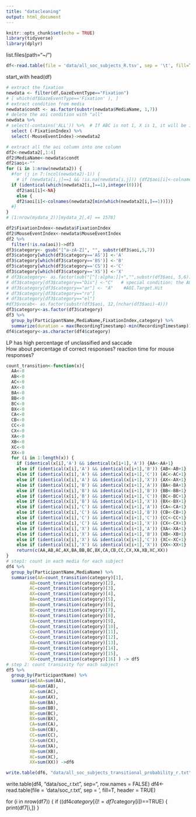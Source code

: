 ```yaml
---
title: "datacleaning"
output: html_document
---
```


```r
knitr::opts_chunk$set(echo = TRUE)
library(tidyverse)
library(dplyr)
```

list.files(path="~/")

```r
df<-read.table(file = 'data/all_soc_subjects_R.tsv', sep = '\t', fill=T, header = TRUE)
```

start_with
head(df)

```r
# extract the fixation 
newdata <- filter(df,GazeEventType=="Fixation")
# [ which(df$GazeEventType=='Fixation' ), ]
# extract condition from media 
newdata$condt <- as.factor(substr(newdata$MediaName, 1,7))
# delete the aoi condition with "all"
newdata %>% 
# select(-contains('ALL')) %>%  # If ABC is not 1, X is 1, it will be indicated in ALL condition 
  select (-FixationIndex) %>%
  select(-MouseEventIndex)->newdata2

```

```r
# extract all the aoi column into one column
df2<-newdata2[,1:4]
df2$MediaName<-newdata$condt
df2$aoi<-""
for (i in 1:nrow(newdata2)) {
  #for (j in 7:(ncol(newdata2)-1)) {
    # if (newdata[i,j]==1 && !is.na(newdata[i,j])) {df2$aoi[i]<-colnames(newdata)[j]}
  if (identical(which(newdata2[i,]==1),integer(0))){
    df2$aoi[i]<-NA}
    else {
    df2$aoi[i]<-colnames(newdata2[min(which(newdata2[i,]==1))])}
  #}
}
# (1:nrow(mydata_2))[mydata_2[,4] == 1578]
```

```r
df2$FixationIndex<-newdata$FixationIndex
df2$MouseEventIndex<-newdata$MouseEventIndex
df2 %>% 
  filter(!is.na(aoi))->df3
df3$category<- gsub("[^a-zA-Z]", "", substr(df3$aoi,5,7))
df3$category[which(df3$category=='AS')] <-'A'
df3$category[which(df3$category=='BS')] <-'B'
df3$category[which(df3$category=='CS')] <-'C'
df3$category[which(df3$category=='XS')] <-'X'
# df3$category<- as.factor(sub("[^[:alpha:]]+","",substr(df3$aoi, 5,6)))
# df3$category[df3$category=="Dis"] <-"C"   # special condition: the AOI.distractor.EMO.Hit
# df3$category[df3$category=="ar"] <- "A"    #AOI.Target.Hit
# df3$category[df3$category=="ro"]
# df3$category[df3$category=="el"]
#df3$vocab<- as.factor(substr(df3$aoi, 12,(nchar(df3$aoi)-4)))
df3$category<-as.factor(df3$category)
df3 %>%
  group_by(ParticipantName,MediaName,FixationIndex,category) %>%
  summarize(duration = max(RecordingTimestamp)-min(RecordingTimestamp))   ->df4
df4$category<-as.character(df4$category)
```

LP has high percentage of unclassified and saccade  
How about percentage of correct responses?
reaction time for mouse responses?

```r
count_transition<-function(x){
  AA<-0
  AB<-0
  AC<-0
  AX<-0
  BA<-0
  BB<-0
  BC<-0
  BX<-0
  CA<-0
  CB<-0
  CC<-0
  CX<-0
  XA<-0
  XB<-0
  XC<-0
  XX<-0
  for (i in 1:length(x)) {
    if (identical(x[i],'A') && identical(x[i+1],'A')) {AA<-AA+1}
    else if (identical(x[i],'A') && identical(x[i+1],'B')) {AB<-AB+1}
    else if (identical(x[i],'A') && identical(x[i+1],'C')) {AC<-AC+1}
    else if (identical(x[i],'A') && identical(x[i+1],'X')) {AX<-AX+1}
    else if (identical(x[i],'B') && identical(x[i+1],'A')) {BA<-BA+1}
    else if (identical(x[i],'B') && identical(x[i+1],'B')) {BB<-BB+1}
    else if (identical(x[i],'B') && identical(x[i+1],'C')) {BC<-BC+1}
    else if (identical(x[i],'B') && identical(x[i+1],'X')) {BX<-BX+1}
    else if (identical(x[i],'C') && identical(x[i+1],'A')) {CA<-CA+1}
    else if (identical(x[i],'C') && identical(x[i+1],'B')) {CB<-CB+1}
    else if (identical(x[i],'C') && identical(x[i+1],'C')) {CC<-CC+1}
    else if (identical(x[i],'C') && identical(x[i+1],'X')) {CX<-CX+1}
    else if (identical(x[i],'X') && identical(x[i+1],'A')) {XA<-XA+1}
    else if (identical(x[i],'X') && identical(x[i+1],'B')) {XB<-XB+1}
    else if (identical(x[i],'X') && identical(x[i+1],'C')) {XC<-XC+1}
    else if (identical(x[i],'X') && identical(x[i+1],'X')) {XX<-XX+1}  } 
    return(c(AA,AB,AC,AX,BA,BB,BC,BX,CA,CB,CC,CX,XA,XB,XC,XX))
}
# step1: count in each media for each subject
df4 %>% 
  group_by(ParticipantName,MediaName) %>%
  summarise(AA=count_transition(category)[1],
         AB=count_transition(category)[2],
         AC=count_transition(category)[3],
         AX=count_transition(category)[4],
         BA=count_transition(category)[5],
         BB=count_transition(category)[6],
         BC=count_transition(category)[7],
         BX=count_transition(category)[8],
         CA=count_transition(category)[9],
         CB=count_transition(category)[10],
         CC=count_transition(category)[11],
         CX=count_transition(category)[12],
         XA=count_transition(category)[13],
         XB=count_transition(category)[14],
         XC=count_transition(category)[15],
         XX=count_transition(category)[16] ) -> df5
# step 2: count transivity for each subject
df5 %>% 
  group_by(ParticipantName) %>%
  summarise(AA=sum(AA),
         AB=sum(AB),
         AC=sum(AC),
         AX=sum(AX),
         BA=sum(BA),
         BB=sum(BB),
         BC=sum(BC),
         BX=sum(BX),
         CA=sum(CA),
         CB=sum(CB),
         CC=sum(CC),
         CX=sum(CX),
         XA=sum(XA),
         XB=sum(XB),
         XC=sum(XC),
         XX=sum(XX)) ->df6
```

```r
write.table(df6, "data/all_soc_subjects_transitional_probability_r.txt", sep="\t", row.names = FALSE)
```

write.table(df4, "data/soc_r.txt", sep="\t", row.names = FALSE)
df4<-read.table(file = 'data/soc_r.txt', sep = '\t', fill=T, header = TRUE)

for (i in nrow(df7)) {
  if ((df4$category[i]!=df7$category[i])==TRUE) {
    print(df7[i,]}
} 